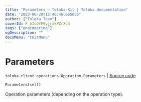 ```yaml
---
title: "Parameters — Toloka-Kit | Toloka documentation"
date: "2023-06-20T13:46:46.065656"
author: ["Toloka Team"]
coverId: F_bIcOYF9yjrxkPZrXc3
tags: ["engineering"]
ogDescription: ""
docsMenu: "tkitMenu"
---
```


# Parameters

`toloka.client.operations.Operation.Parameters` | [Source code](https://github.com/Toloka/toloka-kit/blob/v1.2.0/src/client/operations.py#L89)

```python
Parameters(self)
```

Operation parameters (depending on the operation type).